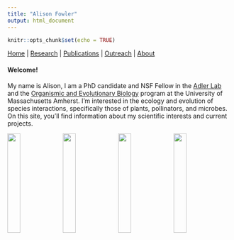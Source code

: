 ```yaml
---
title: "Alison Fowler"
output: html_document
---
```


```r
knitr::opts_chunk$set(echo = TRUE)
```

[Home](index.html)  |  [Research](research.html)  |  [Publications](pubs.html)  |  [Outreach](outreach.html)  |  [About](about.html)

#### Welcome! 
My name is Alison, I am a PhD candidate and NSF Fellow in the [Adler Lab](https://blogs.umass.edu/lynnadler/) and the [Organismic and Evolutionary Biology](https://gpls.cns.umass.edu/oeb) program at the University of Massachusetts Amherst. I'm interested in the ecology and evolution of species interactions, specifically those of plants, pollinators, and microbes. On this site, you'll find information about my scientific interests and current projects. 

<img src="images/IMG_1230.JPG" width="24%">
<img src="images/IMG_1307.JPG" width="24%"> <img src="images/IMG_1289.JPG" width="24%"> <img src="images/IMG_6553.JPG" width="24%"> 
